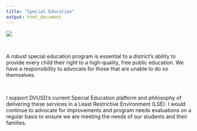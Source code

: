 ```yaml
---
title: "Special Education"
output: html_document
---
```


![](Campaign Banner.PNG)

\

A robust special education program is essential to a district's ability to provide every child their right to a high-quality, free public education. We have a responsibility to advocate for those that are unable to do so themselves. 

\

I support DVUSD's current Special Education platform and philosophy of delivering these services in a Least Restrictive Environment (LSE). I would continue to advocate for improvements and program needs evaluations on a regular basis to ensure we are meeting the needs of our students and their families. 